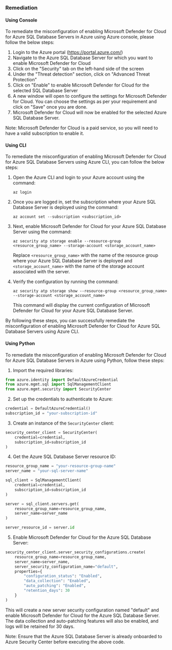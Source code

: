 ### Remediation

#### Using Console

To remediate the misconfiguration of enabling Microsoft Defender for Cloud for Azure SQL Database Servers in Azure using Azure console, please follow the below steps:

1. Login to the Azure portal (https://portal.azure.com/)
2. Navigate to the Azure SQL Database Server for which you want to enable Microsoft Defender for Cloud
3. Click on the "Security" tab on the left-hand side of the screen
4. Under the "Threat detection" section, click on "Advanced Threat Protection"
5. Click on "Enable" to enable Microsoft Defender for Cloud for the selected SQL Database Server
6. A new window will open to configure the settings for Microsoft Defender for Cloud. You can choose the settings as per your requirement and click on "Save" once you are done.
7. Microsoft Defender for Cloud will now be enabled for the selected Azure SQL Database Server.

Note: Microsoft Defender for Cloud is a paid service, so you will need to have a valid subscription to enable it.

#### Using CLI

To remediate the misconfiguration of enabling Microsoft Defender for Cloud for Azure SQL Database Servers using Azure CLI, you can follow the below steps:

1. Open the Azure CLI and login to your Azure account using the command:
   ```
   az login
   ```

2. Once you are logged in, set the subscription where your Azure SQL Database Server is deployed using the command:
   ```
   az account set --subscription <subscription_id>
   ```

3. Next, enable Microsoft Defender for Cloud for your Azure SQL Database Server using the command:
   ```
   az security atp storage enable --resource-group <resource_group_name> --storage-account <storage_account_name>
   ```
   Replace `<resource_group_name>` with the name of the resource group where your Azure SQL Database Server is deployed and `<storage_account_name>` with the name of the storage account associated with the server.

4. Verify the configuration by running the command:
   ```
   az security atp storage show --resource-group <resource_group_name> --storage-account <storage_account_name>
   ```
   This command will display the current configuration of Microsoft Defender for Cloud for your Azure SQL Database Server.

By following these steps, you can successfully remediate the misconfiguration of enabling Microsoft Defender for Cloud for Azure SQL Database Servers using Azure CLI.

#### Using Python

To remediate the misconfiguration of enabling Microsoft Defender for Cloud for Azure SQL Database Servers in Azure using Python, follow these steps:

1. Import the required libraries:

```python
from azure.identity import DefaultAzureCredential
from azure.mgmt.sql import SqlManagementClient
from azure.mgmt.security import SecurityCenter
```

2. Set up the credentials to authenticate to Azure:

```python
credential = DefaultAzureCredential()
subscription_id = "your-subscription-id"
```

3. Create an instance of the `SecurityCenter` client:

```python
security_center_client = SecurityCenter(
    credential=credential,
    subscription_id=subscription_id
)
```

4. Get the Azure SQL Database Server resource ID:

```python
resource_group_name = "your-resource-group-name"
server_name = "your-sql-server-name"

sql_client = SqlManagementClient(
    credential=credential,
    subscription_id=subscription_id
)

server = sql_client.servers.get(
    resource_group_name=resource_group_name,
    server_name=server_name
)

server_resource_id = server.id
```

5. Enable Microsoft Defender for Cloud for the Azure SQL Database Server:

```python
security_center_client.server_security_configurations.create(
    resource_group_name=resource_group_name,
    server_name=server_name,
    server_security_configuration_name="default",
    properties={
        "configuration_status": "Enabled",
        "data_collection": "Enabled",
        "auto_patching": "Enabled",
        "retention_days": 30
    }
)
```

This will create a new server security configuration named "default" and enable Microsoft Defender for Cloud for the Azure SQL Database Server. The data collection and auto-patching features will also be enabled, and logs will be retained for 30 days.

Note: Ensure that the Azure SQL Database Server is already onboarded to Azure Security Center before executing the above code.

